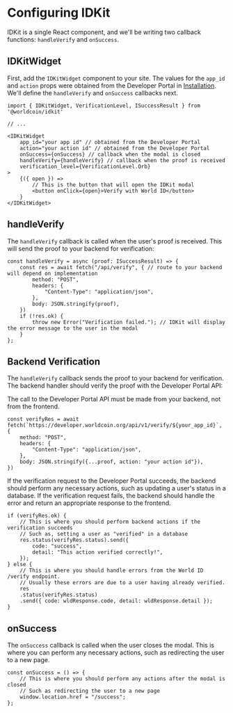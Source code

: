 # Configuring IDKit

IDKit is a single React component, and we'll be writing two callback functions: `handleVerify` and `onSuccess`.

## IDKitWidget

First, add the `IDKitWidget` component to your site. The values for the `app_id` and `action` props were obtained from the Developer Portal in [Installation](/quick-start/installation). We'll define the `handleVerify` and `onSuccess` callbacks next.

```tsx
import { IDKitWidget, VerificationLevel, ISuccessResult } from '@worldcoin/idkit'

// ...

<IDKitWidget
	app_id="your app id" // obtained from the Developer Portal
	action="your action id" // obtained from the Developer Portal
	onSuccess={onSuccess} // callback when the modal is closed
	handleVerify={handleVerify} // callback when the proof is received
	verification_level={VerificationLevel.Orb}
>
	{({ open }) => 
        // This is the button that will open the IDKit modal
        <button onClick={open}>Verify with World ID</button>
    }
</IDKitWidget>
```

## handleVerify

The `handleVerify` callback is called when the user's proof is received. This will send the proof to your backend for verification:

```tsx
const handleVerify = async (proof: ISuccessResult) => {
    const res = await fetch("/api/verify", { // route to your backend will depend on implementation
        method: "POST",
        headers: {
            "Content-Type": "application/json",
        },
        body: JSON.stringify(proof),
    })
    if (!res.ok) {
        throw new Error("Verification failed."); // IDKit will display the error message to the user in the modal
    }
};
```

## Backend Verification

The `handleVerify` callback sends the proof to your backend for verification. The backend handler should verify the proof with the Developer Portal API:

<Note type="warning">The call to the Developer Portal API must be made from your backend, not from the frontend.</Note>

```tsx
const verifyRes = await fetch(`https://developer.worldcoin.org/api/v1/verify/${your_app_id}`, {
    method: "POST",
    headers: {
        "Content-Type": "application/json",
    },
    body: JSON.stringify({...proof, action: "your action id"}),
})
```

If the verification request to the Developer Portal succeeds, the backend should perform any necessary actions, such as updating a user's status in a database. If the verification request fails, the backend should handle the error and return an appropriate response to the frontend.

```tsx
if (verifyRes.ok) {
    // This is where you should perform backend actions if the verification succeeds
    // Such as, setting a user as "verified" in a database
    res.status(verifyRes.status).send({
        code: "success",
        detail: "This action verified correctly!",
    });
} else {
    // This is where you should handle errors from the World ID /verify endpoint. 
    // Usually these errors are due to a user having already verified.
    res
    .status(verifyRes.status)
    .send({ code: wldResponse.code, detail: wldResponse.detail });
}
```

## onSuccess

The `onSuccess` callback is called when the user closes the modal. This is where you can perform any necessary actions, such as redirecting the user to a new page.

```tsx
const onSuccess = () => {
    // This is where you should perform any actions after the modal is closed
    // Such as redirecting the user to a new page
    window.location.href = "/success";
};
```